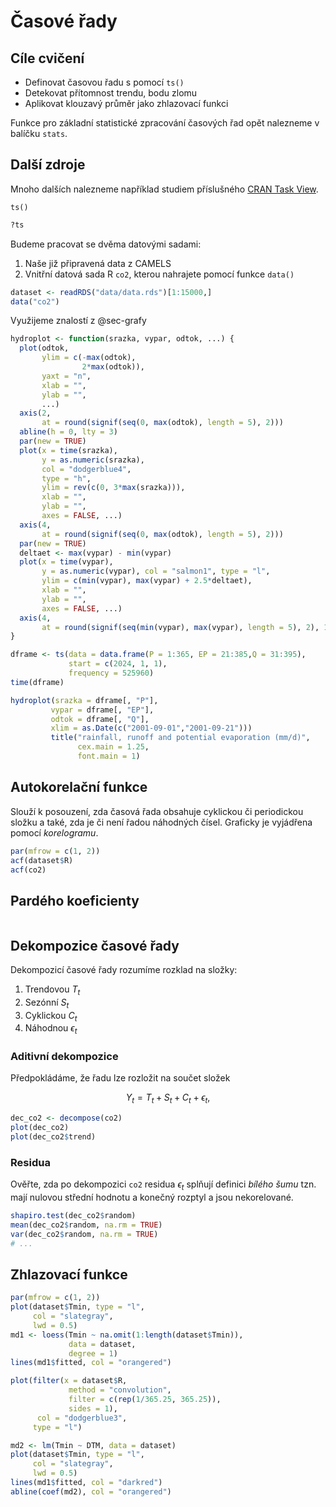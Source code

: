 # Časové řady

::: callout-warning
## Cíle cvičení

  - Definovat časovou řadu s pomocí `ts()`
  - Detekovat přítomnost trendu, bodu zlomu
  - Aplikovat klouzavý průměr jako zhlazovací funkci
:::

Funkce pro základní statistické zpracování časových řad opět nalezneme v balíčku `stats`. 


::: callout-note
## Další zdroje

Mnoho dalších nalezneme například studiem příslušného [CRAN Task View](https://cran.r-projecet.org/web/views/TimeSeries.html).
:::

`ts()`
```r
?ts
```


Budeme pracovat se dvěma datovými sadami:
  
  1. Naše již připravená data z CAMELS
  2. Vnitřní datová sada R `co2`, kterou nahrajete pomocí funkce `data()`

```r
dataset <- readRDS("data/data.rds")[1:15000,]
data("co2")
```

Využijeme znalostí z @sec-grafy

```r
hydroplot <- function(srazka, vypar, odtok, ...) {
  plot(odtok, 
       ylim = c(-max(odtok), 
                2*max(odtok)), 
       yaxt = "n",
       xlab = "", 
       ylab = "", 
       ...)
  axis(2, 
       at = round(signif(seq(0, max(odtok), length = 5), 2)))
  abline(h = 0, lty = 3)
  par(new = TRUE)
  plot(x = time(srazka), 
       y = as.numeric(srazka), 
       col = "dodgerblue4", 
       type = "h",
       ylim = rev(c(0, 3*max(srazka))),
       xlab = "", 
       ylab = "", 
       axes = FALSE, ...)
  axis(4, 
       at = round(signif(seq(0, max(odtok), length = 5), 2)))
  par(new = TRUE)
  deltaet <- max(vypar) - min(vypar)
  plot(x = time(vypar), 
       y = as.numeric(vypar), col = "salmon1", type = "l",
       ylim = c(min(vypar), max(vypar) + 2.5*deltaet),
       xlab = "", 
       ylab = "", 
       axes = FALSE, ...)
  axis(4, 
       at = round(signif(seq(min(vypar), max(vypar), length = 5), 2), 1))
}

dframe <- ts(data = data.frame(P = 1:365, EP = 21:385,Q = 31:395), 
             start = c(2024, 1, 1), 
             frequency = 525960)
time(dframe)

hydroplot(srazka = dframe[, "P"], 
         vypar = dframe[, "EP"], 
         odtok = dframe[, "Q"], 
         xlim = as.Date(c("2001-09-01","2001-09-21")))
         title("rainfall, runoff and potential evaporation (mm/d)", 
               cex.main = 1.25, 
               font.main = 1)
```

## Autokorelační funkce

Slouží k posouzení, zda časová řada obsahuje cyklickou či periodickou složku a také, zda je či není řadou náhodných čísel. Graficky je vyjádřena pomocí *korelogramu*.

```r
par(mfrow = c(1, 2))
acf(dataset$R)
acf(co2)
```

## Pardého koeficienty 


```r

```


## Dekompozice časové řady

Dekompozicí časové řady rozumíme rozklad na složky:
  
  1. Trendovou $T_t$
  2. Sezónní $S_t$
  3. Cyklickou $C_t$
  4. Náhodnou $\epsilon_t$

### Aditivní dekompozice

Předpokládáme, že řadu lze rozložit na součet složek

$$
Y_t =T_t +S_t +C_t +\epsilon_t,
$$

```r
dec_co2 <- decompose(co2)
plot(dec_co2)
plot(dec_co2$trend)
```

### Residua

Ověřte, zda po dekompozici `co2` residua $\epsilon_t$ splňují definici *bílého šumu* 
tzn. mají nulovou střední hodnotu a konečný rozptyl a jsou nekorelované.

```r
shapiro.test(dec_co2$random)
mean(dec_co2$random, na.rm = TRUE)
var(dec_co2$random, na.rm = TRUE)
# ...
```

## Zhlazovací funkce

```r
par(mfrow = c(1, 2))
plot(dataset$Tmin, type = "l", 
     col = "slategray", 
     lwd = 0.5)
md1 <- loess(Tmin ~ na.omit(1:length(dataset$Tmin)), 
             data = dataset, 
             degree = 1)
lines(md1$fitted, col = "orangered")

plot(filter(x = dataset$R, 
             method = "convolution", 
             filter = c(rep(1/365.25, 365.25)), 
             sides = 1), 
      col = "dodgerblue3", 
     type = "l")
```

```r
md2 <- lm(Tmin ~ DTM, data = dataset)
plot(dataset$Tmin, type = "l", 
     col = "slategray", 
     lwd = 0.5)
lines(md1$fitted, col = "darkred")
abline(coef(md2), col = "orangered")

```







